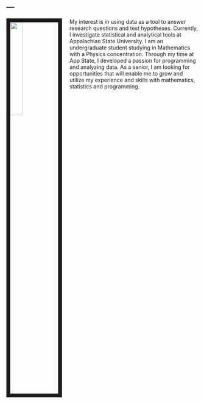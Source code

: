 ---
---

<link rel="stylesheet" href="styles.css" type="text/css">

<img src="audreypicture.jpg" style="width:25%; border:10px solid; margin-right: 20px" align="left">

My interest is in using data as a tool to answer research questions and test hypotheses. Currently, I investigate statistical and analytical tools at Appalachian State University. I am an undergraduate student studying in Mathematics with a Physics concentration. Through my time at App State, I developed a passion for programming and analyzing data. As a senior, I am looking for opportunities that will enable me to grow and utilize my experience and skills with mathematics, statistics and programming.









